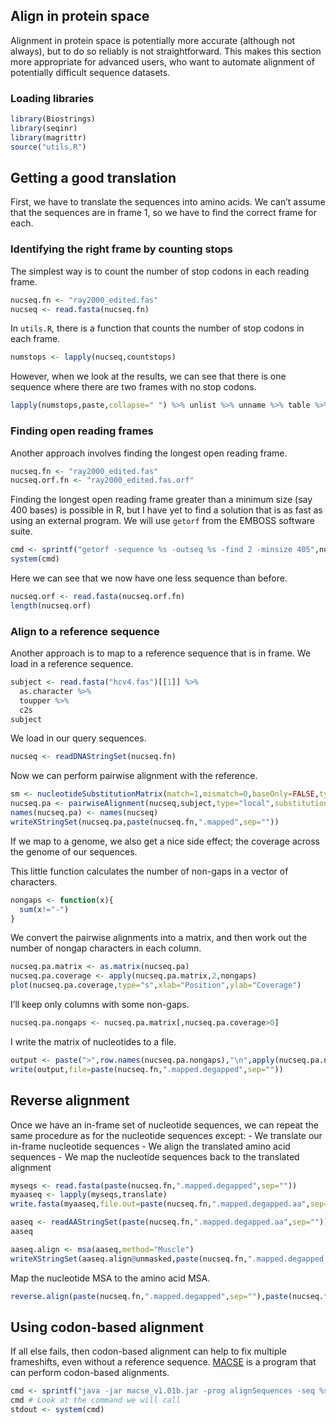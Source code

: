 ## Align in protein space

Alignment in protein space is potentially more accurate (although not always), but to do so reliably is not straightforward. This makes this section more appropriate for advanced users, who want to automate alignment of potentially difficult sequence datasets.

### Loading libraries

```r
library(Biostrings)
library(seqinr)
library(magrittr)
source("utils.R")
```

## Getting a good translation

First, we have to translate the sequences into amino acids. We can't assume that the sequences are in frame 1, so we have to find the correct frame for each.

### Identifying the right frame by counting stops

The simplest way is to count the number of stop codons in each reading frame.

```r
nucseq.fn <- "ray2000_edited.fas"
nucseq <- read.fasta(nucseq.fn)
```

In ```utils.R```, there is a function that counts the number of stop codons in each frame.


```r
numstops <- lapply(nucseq,countstops)
```

However, when we look at the results, we can see that there is one sequence where there are two frames with no stop codons.

```r
lapply(numstops,paste,collapse=" ") %>% unlist %>% unname %>% table %>% as.data.frame.table
```

### Finding open reading frames

Another approach involves finding the longest open reading frame.

```r
nucseq.fn <- "ray2000_edited.fas"
nucseq.orf.fn <- "ray2000_edited.fas.orf"
```

Finding the longest open reading frame greater than a minimum size (say 400 bases) is possible in R, but I have yet to find a solution that is as fast as using an external program. We will use ```getorf``` from the EMBOSS software suite.

```r
cmd <- sprintf("getorf -sequence %s -outseq %s -find 2 -minsize 405",nucseq.fn,nucseq.orf.fn)
system(cmd)
```

Here we can see that we now have one less sequence than before.

```r
nucseq.orf <- read.fasta(nucseq.orf.fn)
length(nucseq.orf)
```

### Align to a reference sequence

Another approach is to map to a reference sequence that is in frame. We load in a reference sequence.

```r
subject <- read.fasta("hcv4.fas")[[1]] %>%
  as.character %>%
  toupper %>%
  c2s
subject
```

We load in our query sequences.

```r
nucseq <- readDNAStringSet(nucseq.fn)
```

Now we can perform pairwise alignment with the reference.

```r
sm <- nucleotideSubstitutionMatrix(match=1,mismatch=0,baseOnly=FALSE,type="DNA")
nucseq.pa <- pairwiseAlignment(nucseq,subject,type="local",substitutionMatrix=sm,gapOpening=1,gapExtension=2) %>% aligned
names(nucseq.pa) <- names(nucseq)
writeXStringSet(nucseq.pa,paste(nucseq.fn,".mapped",sep=""))
```

If we map to a genome, we also get a nice side effect; the coverage across the genome of our sequences.

This little function calculates the number of non-gaps in a vector of characters.

```r
nongaps <- function(x){
  sum(x!="-")
}
```

We convert the pairwise alignments into a matrix, and then work out the number of nongap characters in each column.

```r
nucseq.pa.matrix <- as.matrix(nucseq.pa)
nucseq.pa.coverage <- apply(nucseq.pa.matrix,2,nongaps)
plot(nucseq.pa.coverage,type="s",xlab="Position",ylab="Coverage")
```

I'll keep only columns with some non-gaps.

```r
nucseq.pa.nongaps <- nucseq.pa.matrix[,nucseq.pa.coverage>0]
```

I write the matrix of nucleotides to a file.

```r
output <- paste(">",row.names(nucseq.pa.nongaps),"\n",apply(nucseq.pa.nongaps,1,paste,collapse=""),sep="")
write(output,file=paste(nucseq.fn,".mapped.degapped",sep=""))
```

## Reverse alignment

Once we have an in-frame set of nucleotide sequences, we can repeat the same procedure as for the nucleotide sequences except:
  - We translate our in-frame nucleotide sequences
  - We align the translated amino acid sequences
  - We map the nucleotide sequences back to the translated alignment
  

```r
myseqs <- read.fasta(paste(nucseq.fn,".mapped.degapped",sep=""))
myaaseq <- lapply(myseqs,translate)
write.fasta(myaaseq,file.out=paste(nucseq.fn,".mapped.degapped.aa",sep=""),names=names(myaaseq))
```

```r
aaseq <- readAAStringSet(paste(nucseq.fn,".mapped.degapped.aa",sep=""))
aaseq
```

```r
aaseq.align <- msa(aaseq,method="Muscle")
writeXStringSet(aaseq.align@unmasked,paste(nucseq.fn,".mapped.degapped.aa.align",sep=""))
```

Map the nucleotide MSA to the amino acid MSA.

```r
reverse.align(paste(nucseq.fn,".mapped.degapped",sep=""),paste(nucseq.fn,".mapped.degapped.aa.align",sep=""),out.file=paste(nucseq.fn,".mapped.degapped.aa.revalign",sep=""))
```


## Using codon-based alignment

If all else fails, then codon-based alignment can help to fix multiple frameshifts, even without a reference sequence. [MACSE](http://bioweb.supagro.inra.fr/macse/) is a program that can perform codon-based alignments.

```r
cmd <- sprintf("java -jar macse_v1.01b.jar -prog alignSequences -seq %s",nucseq.fn)
cmd # Look at the command we will call
stdout <- system(cmd)
```
